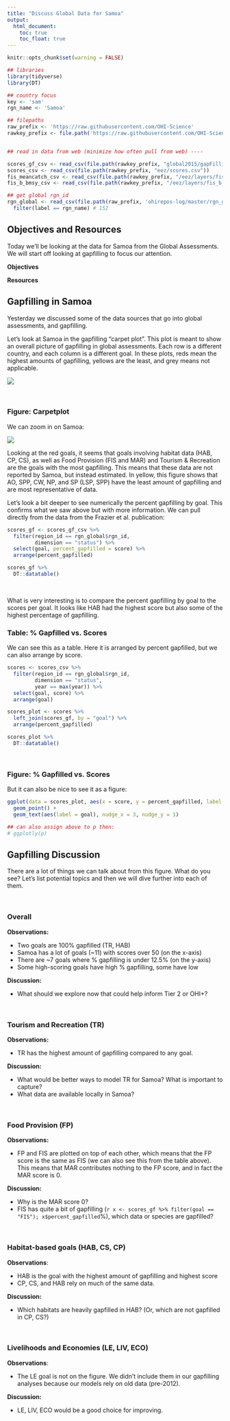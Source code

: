 ```yaml
---
title: "Discuss Global Data for Samoa"
output:
  html_document:
    toc: true
    toc_float: true
---
```

```r
knitr::opts_chunk$set(warning = FALSE)
```

```r
## libraries
library(tidyverse)
library(DT)

## country focus
key <- 'sam'
rgn_name <- 'Samoa'

## filepaths
raw_prefix <- 'https://raw.githubusercontent.com/OHI-Science'
rawkey_prefix <- file.path('https://raw.githubusercontent.com/OHI-Science', key, "master")


## read in data from web (minimize how often pull from web) ----

scores_gf_csv <- read_csv(file.path(rawkey_prefix, "global2015/gapFilling/scores.csv")) 
scores_csv <- read_csv(file.path(rawkey_prefix, "eez/scores.csv")) 
fis_meancatch_csv <- read_csv(file.path(rawkey_prefix, "/eez/layers/fis_meancatch.csv"))
fis_b_bmsy_csv <- read_csv(file.path(rawkey_prefix, "/eez/layers/fis_b_bmsy.csv"))

## get global rgn_id
rgn_global <- read_csv(file.path(raw_prefix, 'ohirepos-log/master/rgn_global.csv')) %>%
  filter(label == rgn_name) # 152
```

## Objectives and Resources

Today we'll be looking at the data for Samoa from the Global Assessments. We will start off looking at gapfilling to focus our attention. 

**Objectives**

**Resources**


## Gapfilling in Samoa

Yesterday we discussed some of the data sources that go into global assessments, and gapfilling. 

Let's look at Samoa in the gapfilling "carpet plot". This plot is meant to show an overall picture of gapfilling in global assessments. Each row is a different country, and each column is a different goal. In these plots, reds mean the highest amounts of gapfilling, yellows are the least, and grey means not applicable. 

![](images/carpetPlot_gapfillingFrazierS2Fig_sam1.TIFF)

<br>

### Figure: Carpetplot

We can zoom in on Samoa: 

![](images/carpetPlot_gapfillingFrazierS2Fig_sam2.png)

Looking at the red goals, it seems that goals involving habitat data (HAB, CP, CS), as well as Food Provision (FIS and MAR) and Tourism & Recreation are the goals with the most gapfilling. This means that these data are not reported by Samoa, but instead estimated. In yellow, this figure shows that AO, SPP, CW, NP, and SP (LSP, SPP) have the least amount of gapfilling and are most representative of data.

Let's look a bit deeper to see numerically the percent gapfilling by goal. This confirms what we saw above but with more information. We can pull directly from the data from the Frazier et al. publication:

```r
scores_gf <- scores_gf_csv %>% 
  filter(region_id == rgn_global$rgn_id,
         dimension == "status") %>%
  select(goal, percent_gapfilled = score) %>%
  arrange(percent_gapfilled) 

scores_gf %>%
  DT::datatable()
```

<br>

What is very interesting is to compare the percent gapfilling by goal to the scores per goal. It looks like HAB had the highest score but also some of the highest percentage of gapfilling. 

### Table: % Gapfilled vs. Scores

We can see this as a table. Here it is arranged by percent gapfilled, but we can also arrange by score.

```r
scores <- scores_csv %>% 
  filter(region_id == rgn_global$rgn_id,
         dimension == "status",  
         year == max(year)) %>%
  select(goal, score) %>%
  arrange(goal) 

scores_plot <- scores %>%
  left_join(scores_gf, by = "goal") %>% 
  arrange(percent_gapfilled)

scores_plot %>% 
  DT::datatable()
```

<br>

### Figure: % Gapfilled vs. Scores

But it can also be nice to see it as a figure:

```r
ggplot(data = scores_plot, aes(x = score, y = percent_gapfilled, label = goal)) + 
  geom_point() + 
  geom_text(aes(label = goal), nudge_x = 3, nudge_y = 1)

## can also assign above to p then:
# ggplotly(p)
```


## Gapfilling Discussion

There are a lot of things we can talk about from this figure. What do you see? Let's list potential topics and then we will dive further into each of them. 

<br>

### Overall 

**Observations:**

- Two goals are 100% gapfilled (TR, HAB)
- Samoa has a lot of goals (~11) with scores over 50 (on the x-axis)
- There are ~7 goals where % gapfilling is under 12.5% (on the y-axis)
- Some high-scoring goals have high % gapfilling, some have low

**Discussion:**

- What should we explore now that could help inform Tier 2 or OHI+?

<br>

### Tourism and Recreation (TR)

**Observations:**

- TR has the highest amount of gapfilling compared to any goal. 

**Discussion:**

- What would be better ways to model TR for Samoa? What is important to capture?
- What data are available locally in Samoa?

<br>

### Food Provision (FP)

**Observations:**

- FP and FIS are plotted on top of each other, which means that the FP score is the same as FIS (we can also see this from the table above). This means that MAR contributes nothing to the FP score, and in fact the MAR score is 0. 

**Discussion:**

- Why is the MAR score 0?
- FIS has quite a bit of gapfilling (`r x <- scores_gf %>% filter(goal == "FIS"); x$percent_gapfilled`%), which data or species are gapfilled?

<br>

### Habitat-based goals (HAB, CS, CP)

**Observations**:

- HAB is the goal with the highest amount of gapfilling and highest score
- CP, CS, and HAB rely on much of the same data. 

**Discussion:**

- Which habitats are heavily gapfilled in HAB? (Or, which are not gapfilled in CP, CS?)

<br>

### Livelihoods and Economies (LE, LIV, ECO)

**Observations**:

- The LE goal is not on the figure. We didn't include them in our gapfilling analyses because our models rely on old data (pre-2012). 

**Discussion:**

- LE, LIV, ECO would be a good choice for improving.

<br>
